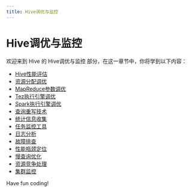 ```yaml
---
title: Hive调优与监控
---
```


# Hive调优与监控

欢迎来到 Hive 的 Hive调优与监控 部分，在这一章节中，你将学到以下内容：

- [Hive性能评估](./0-hive-performance-evaluation.mdx)
- [资源分配调优](./1-resource-allocation-tuning.mdx)
- [MapReduce参数调优](./2-mapreduce-parameter-tuning.mdx)
- [Tez执行引擎调优](./3-tez-execution-engine-tuning.mdx)
- [Spark执行引擎调优](./4-spark-execution-engine-tuning.mdx)
- [查询重写技术](./5-query-rewrite-technology.mdx)
- [统计信息收集](./6-statistics-collection.mdx)
- [任务监控工具](./7-task-monitoring-tools.mdx)
- [日志分析](./8-log-analysis.mdx)
- [故障排查](./9-troubleshooting.mdx)
- [性能瓶颈定位](./10-performance-bottleneck-location.mdx)
- [慢查询优化](./11-slow-query-optimization.mdx)
- [资源竞争处理](./12-resource-contention-handling.mdx)
- [集群监控](./13-cluster-monitoring.mdx)

Have fun coding!